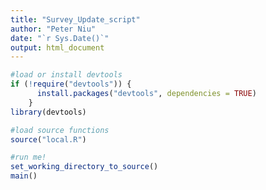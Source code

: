 ```yaml
---
title: "Survey_Update_script"
author: "Peter Niu"
date: "`r Sys.Date()`"
output: html_document
---
```



```r
#load or install devtools
if (!require("devtools")) {
      install.packages("devtools", dependencies = TRUE)
    }
library(devtools)

#load source functions
source("local.R")

#run me!
set_working_directory_to_source()
main()


```

